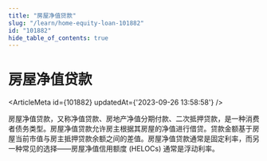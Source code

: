 ```yaml
---
title: "房屋净值贷款"
slug: "/learn/home-equity-loan-101882"
id: "101882"
hide_table_of_contents: true
---
```



# 房屋净值贷款

<ArticleMeta id={101882} updatedAt={'2023-09-26 13:58:58'} />
<div className='border-solid border-b border-t-0 my-4 border-[var(--ifm-color-gray-300)]' />

房屋净值贷款，又称净值贷款、房地产净值分期付款、二次抵押贷款，是一种消费者债务类型。房屋净值贷款允许房主根据其房屋的净值进行借贷。贷款金额基于房屋当前市值与房主抵押贷款余额之间的差值。房屋净值贷款通常是固定利率，而另一种常见的选择——房屋净值信用额度 (HELOCs) 通常是浮动利率。
